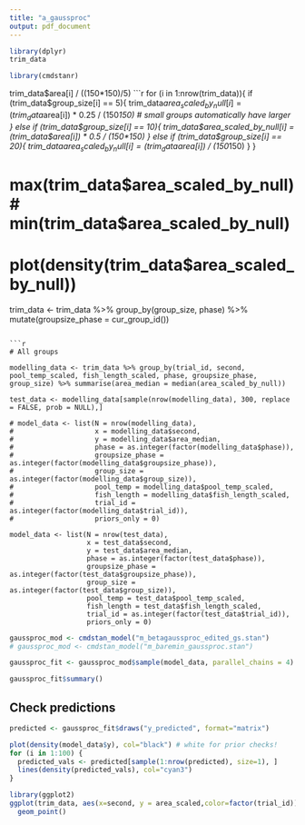 ```yaml
---
title: "a_gaussproc"
output: pdf_document
---
```


```r

library(dplyr)
trim_data

library(cmdstanr)
```
trim_data$area[i] / ((150*150)/5)
```r
for (i in 1:nrow(trim_data)){
  if (trim_data$group_size[i] == 5){
    trim_data$area_scaled_by_null[i] = (trim_data$area[i]) * 0.25 / (150*150) # small groups automatically have larger 
  }
  else if (trim_data$group_size[i] == 10){
    trim_data$area_scaled_by_null[i] = (trim_data$area[i]) * 0.5 / (150*150)
  }
  else if (trim_data$group_size[i] == 20){
    trim_data$area_scaled_by_null[i] = (trim_data$area[i]) / (150*150)
  }
}

# max(trim_data$area_scaled_by_null)
# min(trim_data$area_scaled_by_null)
# plot(density(trim_data$area_scaled_by_null))

trim_data <- trim_data %>% group_by(group_size, phase) %>% mutate(groupsize_phase = cur_group_id())

```

```r
# All groups

modelling_data <- trim_data %>% group_by(trial_id, second, pool_temp_scaled, fish_length_scaled, phase, groupsize_phase, group_size) %>% summarise(area_median = median(area_scaled_by_null))

test_data <- modelling_data[sample(nrow(modelling_data), 300, replace = FALSE, prob = NULL),]

# model_data <- list(N = nrow(modelling_data),
#                    x = modelling_data$second,
#                    y = modelling_data$area_median,
#                    phase = as.integer(factor(modelling_data$phase)),
#                    groupsize_phase = as.integer(factor(modelling_data$groupsize_phase)),
#                    group_size = as.integer(factor(modelling_data$group_size)),
#                    pool_temp = modelling_data$pool_temp_scaled,
#                    fish_length = modelling_data$fish_length_scaled,
#                    trial_id = as.integer(factor(modelling_data$trial_id)),
#                    priors_only = 0)

model_data <- list(N = nrow(test_data),
                   x = test_data$second,
                   y = test_data$area_median,
                   phase = as.integer(factor(test_data$phase)),
                   groupsize_phase = as.integer(factor(test_data$groupsize_phase)),
                   group_size = as.integer(factor(test_data$group_size)),
                   pool_temp = test_data$pool_temp_scaled,
                   fish_length = test_data$fish_length_scaled,
                   trial_id = as.integer(factor(test_data$trial_id)),
                   priors_only = 0)

```



```r
gaussproc_mod <- cmdstan_model("m_betagaussproc_edited_gs.stan")
# gaussproc_mod <- cmdstan_model("m_baremin_gaussproc.stan")

gaussproc_fit <- gaussproc_mod$sample(model_data, parallel_chains = 4)

```

```r
gaussproc_fit$summary()
```

## Check predictions
```r
predicted <- gaussproc_fit$draws("y_predicted", format="matrix")

plot(density(model_data$y), col="black") # white for prior checks!
for (i in 1:100) {
  predicted_vals <- predicted[sample(1:nrow(predicted), size=1), ]
  lines(density(predicted_vals), col="cyan3")
}
```

```r
library(ggplot2)
ggplot(trim_data, aes(x=second, y = area_scaled,color=factor(trial_id))) + 
  geom_point()
```
